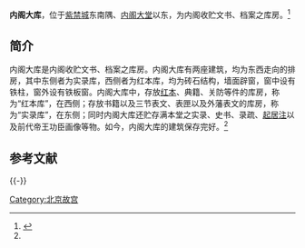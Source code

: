 '''内阁大库'''，位于[[紫禁城|紫禁城]]东南隅、[[内阁大堂|内阁大堂]]以东，为内阁收贮文书、档案之库房。<ref name=ngdk>{{Cite web |url=http://www.dpm.org.cn/www_oldweb/China/phoweb/BuildingPage/7/B3258.htm |title=内阁大库，故宫博物院，于2013-10-15查阅 |accessdate=2013-10-15 |archive-date=2016-03-06 |archive-url=https://web.archive.org/web/20160306081430/http://www.dpm.org.cn/www_oldweb/China/phoweb/BuildingPage/7/B3258.htm |dead-url=no }}</ref>

==简介==
内阁大库是内阁收贮文书、档案之库房。内阁大库有两座建筑，均为东西走向的排房，其中东侧者为实录库，西侧者为红本库，均为砖石结构，墙面辟窗，窗中设有铁柱，窗外设有铁板窗。内阁大库中，存放[[红本|红本]]、典籍、关防等件的库房，称为“红本库”，在西侧；存放书籍以及三节表文、表匣以及外藩表文的库房，称为“实录库”，在东侧；同时内阁大库还贮存满本堂之实录、史书、录疏、[[起居注|起居注]]以及前代帝王功臣画像等物。如今，内阁大库的建筑保存完好。<ref name=ngdk/>

== 参考文献 ==
{{Reflist}}

{{-}}
{{Geographic Location
|西北 = [[协和门|协和门]]
|北 = [[文华殿|文华殿]]、[[传心殿|传心殿]]
|東北 = 内金水河、[[东华门|东华门]]
|西 = [[内阁大堂|内阁大堂]]
|中央 = '''红本库'''、'''实录库'''
|東 = [[内金水河|内金水河]]、[[銮驾库_(北京故宫)|銮驾库]]
|西南 = 紫禁城南城墙
|南 = [[仪仗库_(北京故宫)|仪仗库]]<br />紫禁城南城墙
|東南 = 紫禁城南城墙
}}

[[Category:北京故宫|Category:北京故宫]]